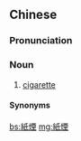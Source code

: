 {{also|纸烟}}
==Chinese==
{{zh-forms|s=纸烟|t2=紙菸}}

===Pronunciation===
{{zh-pron
|m=zhǐyān
|c=zi2 jin1
|cat=n
}}

===Noun===
{{zh-noun}}

# [[cigarette]]

====Synonyms====
{{zh-dial|香煙}}

[[bs:紙煙]]
[[mg:紙煙]]